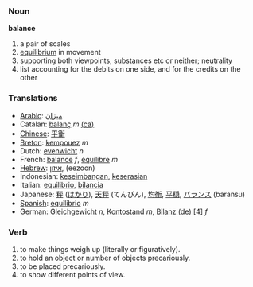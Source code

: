 === Noun ===

'''balance'''
#a pair of scales
#[[equilibrium]] in movement
#supporting both viewpoints, substances etc or neither; neutrality
#list accounting for the debits on one side, and for the credits on the other

=== Translations ===
*[[Arabic]]: [[ميزان]]
*Catalan: [[balanç]] ''m'' [[:ca:balanç|(ca)]] 
*[[Chinese]]: [[平衡]]
*[[Breton]]: [[kempouez]] ''m''
*Dutch: [[evenwicht]] ''n''
*French: [[balance]] ''f'', [[équilibre]] ''m''
*[[Hebrew]]: [[איזון]], (eezoon)
*Indonesian: [[imbang|keseimbangan]], [[serasi|keserasian]]
*Italian: [[equilibrio]], [[bilancia]]
*Japanese: [[秤]] ([[はかり]]), [[天秤]] (てんびん), [[均衡]], [[平穏]], [[バランス]] (baransu)
*[[Spanish]]: [[equilibrio]] ''m''
*German: [[Gleichgewicht]] ''n'', [[Kontostand]] ''m'', [[Bilanz]] [[:de:Bilanz|(de)]] [4] ''f''

=== Verb ===

#to make things weigh up (literally or figuratively).
#to hold an object or number of objects precariously.
#to be placed precariously.
#to show different points of view.